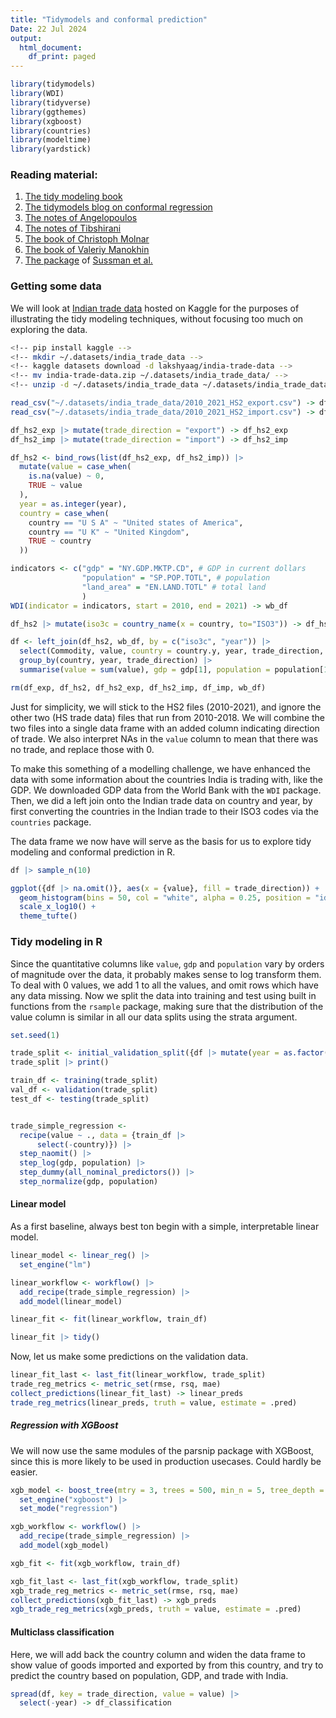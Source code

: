```yaml
---
title: "Tidymodels and conformal prediction"
Date: 22 Jul 2024
output:
  html_document:
    df_print: paged
---
```


```r
library(tidymodels)
library(WDI)
library(tidyverse)
library(ggthemes)
library(xgboost)
library(countries)
library(modeltime)
library(yardstick)
```


### Reading material:

1.  [The tidy modeling book](https://www.tmwr.org/)
2.  [The tidymodels blog on conformal regression](https://www.tidymodels.org/learn/models/conformal-regression/)
3.  [The notes of Angelopoulos](https://arxiv.org/abs/2107.07511)
4.  [The notes of Tibshirani](https://www.stat.berkeley.edu/~ryantibs/statlearn-s23/lectures/conformal.pdf)
5.  [The book of Christoph Molnar](https://christophmolnar.com/books/conformal-prediction/)
6.  [The book of Valeriy Manokhin](https://maven.com/valeriy-manokhin/applied-conformal-prediction)
7.  [The package](https://github.com/herbps10/AdaptiveConformal) of [Sussman et al.](https://arxiv.org/abs/2312.00448)

### Getting some data

We will look at [Indian trade data](https://www.kaggle.com/datasets/lakshyaag/india-trade-data) hosted on Kaggle for the purposes of illustrating the tidy modeling techniques, without focusing too much on exploring the data.

```bash
<!-- pip install kaggle -->
<!-- mkdir ~/.datasets/india_trade_data -->
<!-- kaggle datasets download -d lakshyaag/india-trade-data -->
<!-- mv india-trade-data.zip ~/.datasets/india_trade_data/ -->
<!-- unzip -d ~/.datasets/india_trade_data ~/.datasets/india_trade_data/india-trade-data.zip  -->
```


```r
read_csv("~/.datasets/india_trade_data/2010_2021_HS2_export.csv") -> df_hs2_exp
read_csv("~/.datasets/india_trade_data/2010_2021_HS2_import.csv") -> df_hs2_imp

df_hs2_exp |> mutate(trade_direction = "export") -> df_hs2_exp
df_hs2_imp |> mutate(trade_direction = "import") -> df_hs2_imp

df_hs2 <- bind_rows(list(df_hs2_exp, df_hs2_imp)) |> 
  mutate(value = case_when(
    is.na(value) ~ 0,
    TRUE ~ value
  ),
  year = as.integer(year),
  country = case_when(
    country == "U S A" ~ "United states of America",
    country == "U K" ~ "United Kingdom",
    TRUE ~ country
  ))

indicators <- c("gdp" = "NY.GDP.MKTP.CD", # GDP in current dollars
                "population" = "SP.POP.TOTL", # population
                "land_area" = "EN.LAND.TOTL" # total land
                )
WDI(indicator = indicators, start = 2010, end = 2021) -> wb_df

df_hs2 |> mutate(iso3c = country_name(x = country, to="ISO3")) -> df_hs2

df <- left_join(df_hs2, wb_df, by = c("iso3c", "year")) |> 
  select(Commodity, value, country = country.y, year, trade_direction, iso3c, gdp, population) |> 
  group_by(country, year, trade_direction) |> 
  summarise(value = sum(value), gdp = gdp[1], population = population[1], .groups = "drop")

rm(df_exp, df_hs2, df_hs2_exp, df_hs2_imp, df_imp, wb_df)
```

Just for simplicity, we will stick to the HS2 files (2010-2021), and ignore the other two (HS trade data) files that run from 2010-2018. We will combine the two files into a single data frame with an added column indicating direction of trade. We also interpret NAs in the `value` column to mean that there was no trade, and replace those with 0.

To make this something of a modelling challenge, we have enhanced the data with some information about the countries India is trading with, like the GDP. We downloaded GDP data from the World Bank with the `WDI` package. Then, we did a left join onto the Indian trade data on country and year, by first converting the countries in the Indian trade to their ISO3 codes via the `countries` package.

The data frame we now have will serve as the basis for us to explore tidy modeling and conformal prediction in R.

```r
df |> sample_n(10)

ggplot({df |> na.omit()}, aes(x = {value}, fill = trade_direction)) +
  geom_histogram(bins = 50, col = "white", alpha = 0.25, position = "identity") +
  scale_x_log10() +
  theme_tufte()
```

### Tidy modeling in R

Since the quantitative columns like `value`, `gdp` and `population` vary by orders of magnitude over the data, it probably makes sense to log transform them. To deal with 0 values, we add 1 to all the values, and omit rows which have any data missing. Now we split the data into training and test using built in functions from the `rsample` package, making sure that the distribution of the value column is similar in all our data splits using the strata argument. 

```r
set.seed(1)

trade_split <- initial_validation_split({df |> mutate(year = as.factor(year), value = log(value+1))}, prop = c(0.6, 0.2), strata = value)
trade_split |> print()

train_df <- training(trade_split)
val_df <- validation(trade_split)
test_df <- testing(trade_split)


trade_simple_regression <- 
  recipe(value ~ ., data = {train_df |> 
      select(-country)}) |> 
  step_naomit() |> 
  step_log(gdp, population) |> 
  step_dummy(all_nominal_predictors()) |> 
  step_normalize(gdp, population)

```

#### Linear model

As a first baseline, always best ton begin with a simple, interpretable linear model.

```r
linear_model <- linear_reg() |> 
  set_engine("lm") 

linear_workflow <- workflow() |>
  add_recipe(trade_simple_regression) |> 
  add_model(linear_model)

linear_fit <- fit(linear_workflow, train_df)

linear_fit |> tidy()
```

Now, let us make some predictions on the validation data.

```r
linear_fit_last <- last_fit(linear_workflow, trade_split) 
trade_reg_metrics <- metric_set(rmse, rsq, mae)
collect_predictions(linear_fit_last) -> linear_preds
trade_reg_metrics(linear_preds, truth = value, estimate = .pred)
```

##### Regression with XGBoost

We will now use the same modules of the parsnip package with XGBoost, since this is more likely to be used in production usecases. Could hardly be easier.

```r
xgb_model <- boost_tree(mtry = 3, trees = 500, min_n = 5, tree_depth = 3, learn_rate = 0.01) |> 
  set_engine("xgboost") |> 
  set_mode("regression")

xgb_workflow <- workflow() |>
  add_recipe(trade_simple_regression) |> 
  add_model(xgb_model)

xgb_fit <- fit(xgb_workflow, train_df)

xgb_fit_last <- last_fit(xgb_workflow, trade_split) 
xgb_trade_reg_metrics <- metric_set(rmse, rsq, mae)
collect_predictions(xgb_fit_last) -> xgb_preds
xgb_trade_reg_metrics(xgb_preds, truth = value, estimate = .pred)
```

#### Multiclass classification

Here, we will add back the country column and widen the data frame to show value of goods imported and exported by from this country, and try to predict the country based on population, GDP, and trade with India. 

```r
spread(df, key = trade_direction, value = value) |> 
  select(-year) -> df_classification
```

